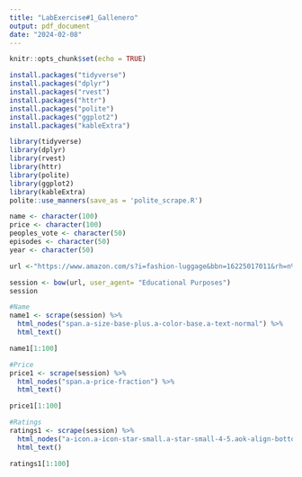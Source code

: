 ```yaml
---
title: "LabExercise#1_Gallenero"
output: pdf_document
date: "2024-02-08"
---
```


```r
knitr::opts_chunk$set(echo = TRUE)
```

```r
install.packages("tidyverse")
install.packages("dplyr")
install.packages("rvest")
install.packages("httr")
install.packages("polite")
install.packages("ggplot2")
install.packages("kableExtra")

library(tidyverse)
library(dplyr)
library(rvest)
library(httr)
library(polite)
library(ggplot2)
library(kableExtra)
polite::use_manners(save_as = 'polite_scrape.R')

```

```r
name <- character(100)
price <- character(100)
peoples_vote <- character(50)
episodes <- character(50)
year <- character(50)

url <-"https://www.amazon.com/s?i=fashion-luggage&bbn=16225017011&rh=n%3A7141123011%2Cn%3A16225017011%2Cn%3A15743251%2Cn%3A15743261&ref=nav_em__nav_desktop_sa_intl_carry_ons_0_2_19_2"

session <- bow(url, user_agent= "Educational Purposes")
session

#Name
name1 <- scrape(session) %>%
  html_nodes("span.a-size-base-plus.a-color-base.a-text-normal") %>%
  html_text()

name1[1:100]

#Price
price1 <- scrape(session) %>%
  html_nodes("span.a-price-fraction") %>%
  html_text()

price1[1:100]

#Ratings
ratings1 <- scrape(session) %>%
  html_nodes("a-icon.a-icon-star-small.a-star-small-4-5.aok-align-bottom") %>%
  html_text()

ratings1[1:100]
```
